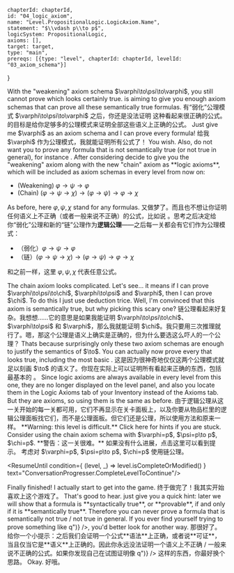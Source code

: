 

	chapterId: chapterId,
	id: "04_logic_axiom",
	name: "Level.PropositionalLogic.LogicAxiom.Name",
	statement: "$\\vdash p\\to p$",
	logicSystem: PropositionalLogic,
	axioms: [],
	target: target,
	type: "main",
	prereqs: [{type: "level", chapterId: chapterId, levelId: "03_axiom_schema"}]
}


<ConversationProgresser>

<Speak speaker="sapphire">
<LocalizedMarkdown locale="en">
With the "weakening" axiom schema $\varphi\to\psi\to\varphi$, you still cannot prove <FormulaLatex formula={ptop} /> which looks certainly true. <Sapphire /> is aiming to give you enough axiom schemas that can prove all these semantically true formulas. 
</LocalizedMarkdown>
<LocalizedMarkdown locale="zh">
有“弱化”公理模式 $\varphi\to\psi\to\varphi$ 之后，你还是没法证明 <FormulaLatex formula={ptop} /> 这种看起来很正确的公式。<Sapphire />的目标是给你足够多的公理模式来证明全部这些语义上正确的公式。
</LocalizedMarkdown>
</Speak>

<Speak speaker="star">
<LocalizedMarkdown locale="en">
Just give me $\varphi$ as an axiom schema and I can prove every formula! 
</LocalizedMarkdown>
<LocalizedMarkdown locale="zh">
给我 $\varphi$ 作为公理模式，我就能证明所有公式了！
</LocalizedMarkdown>
</Speak>

<Speak speaker="sapphire">
<LocalizedMarkdown locale="en">
You wish. Also, <Sapphire /> do not want you to prove any formula that is not semantically true (or not true in general), for instance <FormulaLatex formula={ptoq} />. After considering <Sapphire /> decide to give you the "weakening" axiom along with the new "chain" axiom as **logic axioms**, which will be included as axiom schemas in every level from now on: 

- (Weakening) $\varphi\to\psi\to\varphi$
- (Chain) $(\varphi\to\psi\to\chi)\to(\varphi\to\psi)\to\varphi\to\chi$

As before, here $\varphi,\psi,\chi$ stand for any formulas. 
</LocalizedMarkdown>
<LocalizedMarkdown locale="zh">
又做梦了。而且<Sapphire />也不想让你证明任何语义上不正确（或者一般来说不正确）的公式，比如说 <FormulaLatex formula={ptoq} />。<Sapphire />思考之后决定给你“弱化”公理和新的“链”公理作为**逻辑公理**——之后每一关都会有它们作为公理模式：

- （弱化）$\varphi\to\psi\to\varphi$
- （链）$(\varphi\to\psi\to\chi)\to(\varphi\to\psi)\to\varphi\to\chi$

和之前一样，这里 $\varphi,\psi,\chi$ 代表任意公式。
</LocalizedMarkdown>
</Speak>

<Speak speaker="star">
<LocalizedMarkdown locale="en">
The chain axiom looks complicated. Let's see... it means if I can prove $\varphi\to\psi\to\chi$, $\varphi\to\psi$ and $\varphi$, then I can prove $\chi$. To do this I just use deduction trice. Well, I'm convinced that this axiom is semantically true, but why picking this scary one? 
</LocalizedMarkdown>
<LocalizedMarkdown locale="zh">
链公理看起来好复杂。我想想……它的意思是如果我能证明 $\varphi\to\psi\to\chi$、$\varphi\to\psi$ 和 $\varphi$，那么我就能证明 $\chi$。我只要用三次推理就行了。嗯，那这个公理是语义上确实是正确的，但为什么要选这么吓人的一个公理？
</LocalizedMarkdown>
</Speak>

<Speak speaker="sapphire">
<LocalizedMarkdown locale="en">
Thats because surprisingly only these two axiom schemas are enough to justify the semantics of $\to$. You can actually now prove every that looks true, including the most basic <FormulaLatex formula={ptop} />. 
</LocalizedMarkdown>
<LocalizedMarkdown locale="zh">
这是因为很神奇地仅仅这两个公理模式就足以刻画 $\to$ 的语义了。你现在实际上可以证明所有看起来正确的东西，包括最基本的 <FormulaLatex formula={ptop} />。
</LocalizedMarkdown>
</Speak>

<Speak speaker="author">
<LocalizedMarkdown locale="en">
Since logic axioms are always available in every level from this one, they are no longer displayed on the level panel, and also you locate them in the Logic Axioms tab of your Inventory instead of the Axioms tab. But they are axioms, so using them is the same as before. 
</LocalizedMarkdown>
<LocalizedMarkdown locale="zh">
由于逻辑公理从这一关开始的每一关都可用，它们不再显示在关卡面板上，以及你要从物品栏里的逻辑公理面板找它们，而不是公理面板。但它们还是公理，所以使用方法和原来一样。
</LocalizedMarkdown>
</Speak>

<Speak speaker="author">
<LocalizedMarkdown locale="en">
<Collapsible.Root>
<Collapsible.Trigger>
**Warning: this level is difficult.** Click here for hints if you are stuck. 
</Collapsible.Trigger>
<Collapsible.Content>
Consider using the chain axiom schema with $\varphi=p$, $\psi=p\to p$, $\chi=p$. 
</Collapsible.Content>
</Collapsible.Root>
</LocalizedMarkdown>
<LocalizedMarkdown locale="zh">
<Collapsible.Root>
<Collapsible.Trigger>
**警告：这一关很难。** 如果没有什么进展，点击这里可以看到提示。
</Collapsible.Trigger>
<Collapsible.Content>
考虑对 $\varphi=p$, $\psi=p\to p$, $\chi=p$ 使用链公理。
</Collapsible.Content>
</Collapsible.Root>
</LocalizedMarkdown>
</Speak>

<ResumeUntil condition={ (level, _) => level.isCompleteOrModified() } text="ConversationProgresser.CompleteLevelToContinue"/>

<Speak speaker="star">
<LocalizedMarkdown locale="en">
Finally finished! I actually start to get into the game. 
</LocalizedMarkdown>
<LocalizedMarkdown locale="zh">
终于做完了！我其实开始喜欢上这个游戏了。
</LocalizedMarkdown>
</Speak>

<Speak speaker="sapphire">
<LocalizedMarkdown locale="en">
That's good to hear. <Sapphire /> just give you a quick hint: later we will show that a formula is **syntactically true**, or **provable**, if and only if it is **semantically true**. Therefore you can never prove a formula that is semantically not true / not true in general. If you ever find yourself trying to prove something like <FormulaLatex formula={parseFormula("p->q")} />, you'd better look for another way. 
</LocalizedMarkdown>
<LocalizedMarkdown locale="zh">
那很好了。<Sapphire />给你一个小提示：之后我们会证明一个公式**语法**上正确，或者说**可证**，当且仅当它是**语义**上正确的。因此你永远没法证明一个语义上不正确 / 一般来说不正确的公式。如果你发现自己在试图证明像 <FormulaLatex formula={parseFormula("p->q")} /> 这样的东西，你最好换个思路。
</LocalizedMarkdown>
</Speak>

<Speak speaker="star">
<LocalizedMarkdown locale="en">
Okay. 
</LocalizedMarkdown>
<LocalizedMarkdown locale="zh">
好哦。
</LocalizedMarkdown>
</Speak>

</ConversationProgresser>
